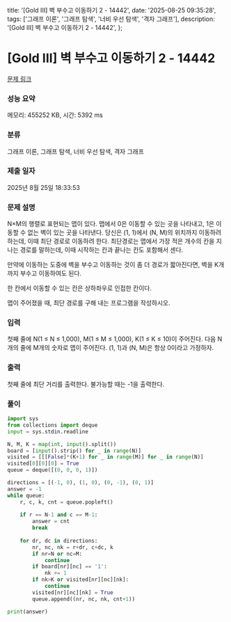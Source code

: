   title: '[Gold III] 벽 부수고 이동하기 2 - 14442',
  date: '2025-08-25 09:35:28',
  tags: ['그래프 이론', '그래프 탐색', '너비 우선 탐색', '격자 그래프'],
  description: '[Gold III] 벽 부수고 이동하기 2 - 14442',
};

# [Gold III] 벽 부수고 이동하기 2 - 14442 

[문제 링크](https://www.acmicpc.net/problem/14442) 

### 성능 요약

메모리: 455252 KB, 시간: 5392 ms

### 분류

그래프 이론, 그래프 탐색, 너비 우선 탐색, 격자 그래프

### 제출 일자

2025년 8월 25일 18:33:53

### 문제 설명

N×M의 행렬로 표현되는 맵이 있다. 맵에서 0은 이동할 수 있는 곳을 나타내고, 1은 이동할 수 없는 벽이 있는 곳을 나타낸다. 당신은 (1, 1)에서 (N, M)의 위치까지 이동하려 하는데, 이때 최단 경로로 이동하려 한다. 최단경로는 맵에서 가장 적은 개수의 칸을 지나는 경로를 말하는데, 이때 시작하는 칸과 끝나는 칸도 포함해서 센다.

만약에 이동하는 도중에 벽을 부수고 이동하는 것이 좀 더 경로가 짧아진다면, 벽을 K개 까지 부수고 이동하여도 된다.

한 칸에서 이동할 수 있는 칸은 상하좌우로 인접한 칸이다.

맵이 주어졌을 때, 최단 경로를 구해 내는 프로그램을 작성하시오.

### 입력 

 첫째 줄에 N(1 ≤ N ≤ 1,000), M(1 ≤ M ≤ 1,000), K(1 ≤ K ≤ 10)이 주어진다. 다음 N개의 줄에 M개의 숫자로 맵이 주어진다. (1, 1)과 (N, M)은 항상 0이라고 가정하자.

### 출력 

 첫째 줄에 최단 거리를 출력한다. 불가능할 때는 -1을 출력한다.

### 풀이
```python
import sys
from collections import deque
input = sys.stdin.readline

N, M, K = map(int, input().split())
board = [input().strip() for _ in range(N)]
visited = [[[False]*(K+1) for _ in range(M)] for _ in range(N)]
visited[0][0][0] = True
queue = deque([(0, 0, 0, 1)])

directions = [(-1, 0), (1, 0), (0, -1), (0, 1)]
answer = -1
while queue:
    r, c, k, cnt = queue.popleft()
    
    if r == N-1 and c == M-1:
        answer = cnt
        break
    
    for dr, dc in directions:
        nr, nc, nk = r+dr, c+dc, k
        if nr=N or nc=M:
            continue
        if board[nr][nc] == '1':
            nk += 1
        if nk>K or visited[nr][nc][nk]:
            continue
        visited[nr][nc][nk] = True
        queue.append((nr, nc, nk, cnt+1))

print(answer)
```
